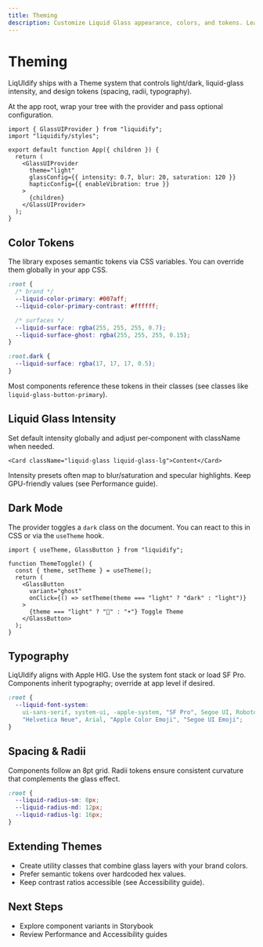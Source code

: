 ```yaml
---
title: Theming
description: Customize Liquid Glass appearance, colors, and tokens. Learn how ThemeProvider and design tokens work together.
---
```


# Theming

LiqUIdify ships with a Theme system that controls light/dark, liquid-glass intensity, and design tokens (spacing, radii, typography).

At the app root, wrap your tree with the provider and pass optional configuration.

```tsx
import { GlassUIProvider } from "liquidify";
import "liquidify/styles";

export default function App({ children }) {
  return (
    <GlassUIProvider
      theme="light"
      glassConfig={{ intensity: 0.7, blur: 20, saturation: 120 }}
      hapticConfig={{ enableVibration: true }}
    >
      {children}
    </GlassUIProvider>
  );
}
```

## Color Tokens

The library exposes semantic tokens via CSS variables. You can override them globally in your app CSS.

```css
:root {
  /* brand */
  --liquid-color-primary: #007aff;
  --liquid-color-primary-contrast: #ffffff;

  /* surfaces */
  --liquid-surface: rgba(255, 255, 255, 0.7);
  --liquid-surface-ghost: rgba(255, 255, 255, 0.15);
}

:root.dark {
  --liquid-surface: rgba(17, 17, 17, 0.5);
}
```

Most components reference these tokens in their classes (see classes like `liquid-glass-button-primary`).

## Liquid Glass Intensity

Set default intensity globally and adjust per‑component with className when needed.

```tsx
<Card className="liquid-glass liquid-glass-lg">Content</Card>
```

Intensity presets often map to blur/saturation and specular highlights. Keep GPU-friendly values (see Performance guide).

## Dark Mode

The provider toggles a `dark` class on the document. You can react to this in CSS or via the `useTheme` hook.

```tsx
import { useTheme, GlassButton } from "liquidify";

function ThemeToggle() {
  const { theme, setTheme } = useTheme();
  return (
    <GlassButton
      variant="ghost"
      onClick={() => setTheme(theme === "light" ? "dark" : "light")}
    >
      {theme === "light" ? "🌙" : "☀️"} Toggle Theme
    </GlassButton>
  );
}
```

## Typography

LiqUIdify aligns with Apple HIG. Use the system font stack or load SF Pro. Components inherit typography; override at app level if desired.

```css
:root {
  --liquid-font-system:
    ui-sans-serif, system-ui, -apple-system, "SF Pro", Segoe UI, Roboto,
    "Helvetica Neue", Arial, "Apple Color Emoji", "Segoe UI Emoji";
}
```

## Spacing & Radii

Components follow an 8pt grid. Radii tokens ensure consistent curvature that complements the glass effect.

```css
:root {
  --liquid-radius-sm: 8px;
  --liquid-radius-md: 12px;
  --liquid-radius-lg: 16px;
}
```

## Extending Themes

- Create utility classes that combine glass layers with your brand colors.
- Prefer semantic tokens over hardcoded hex values.
- Keep contrast ratios accessible (see Accessibility guide).

## Next Steps

- Explore component variants in Storybook
- Review Performance and Accessibility guides

